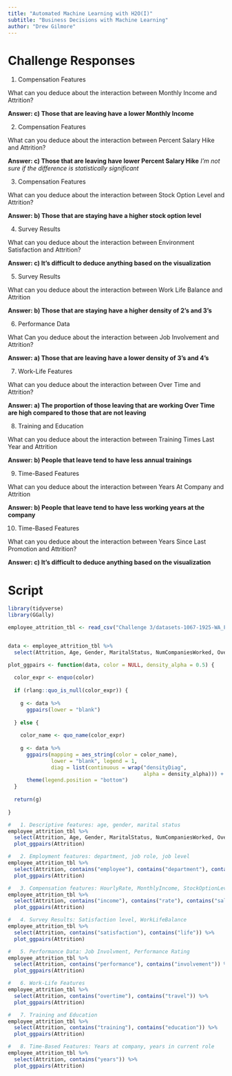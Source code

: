 ```yaml
---
title: "Automated Machine Learning with H2O(I)"
subtitle: "Business Decisions with Machine Learning"
author: "Drew Gilmore"
---
```


# Challenge Responses

1. Compensation Features

What can you deduce about the interaction between Monthly Income and Attrition?

**Answer: c) Those that are leaving have a lower Monthly Income**

2. Compensation Features

What can you deduce about the interaction between Percent Salary Hike and Attrition?

**Answer: c) Those that are leaving have lower Percent Salary Hike**
*I'm not sure if the difference is statistically significant*

3. Compensation Features

What can you deduce about the interaction between Stock Option Level and Attrition?

**Answer: b) Those that are staying have a higher stock option level**


4. Survey Results

What can you deduce about the interaction between Environment Satisfaction and Attrition?

**Answer: c) It's difficult to deduce anything based on the visualization**

5. Survey Results

What can you deduce about the interaction between Work Life Balance and Attrition

**Answer: b) Those that are staying have a higher density of 2's and 3's**

6. Performance Data

What Can you deduce about the interaction between Job Involvement and Attrition?

**Answer: a) Those that are leaving have a lower density of 3's and 4's**

7. Work-Life Features

What can you deduce about the interaction between Over Time and Attrition?

**Answer: a) The proportion of those leaving that are working Over Time are high compared to those that are not leaving**

8. Training and Education

What can you deduce about the interaction between Training Times Last Year and Attrition

**Answer: b) People that leave tend to have less annual trainings**

9. Time-Based Features

What can you deduce about the interaction between Years At Company and Attrition

**Answer: b) People that leave tend to have less working years at the company**

10. Time-Based Features

What can you deduce about the interaction between Years Since Last Promotion and Attrition?

**Answer: c) It's difficult to deduce anything based on the visualization**

# Script

```r
library(tidyverse)
library(GGally)

employee_attrition_tbl <- read_csv("Challenge 3/datasets-1067-1925-WA_Fn-UseC_-HR-Employee-Attrition.csv")


data <- employee_attrition_tbl %>%
  select(Attrition, Age, Gender, MaritalStatus, NumCompaniesWorked, Over18, DistanceFromHome)

plot_ggpairs <- function(data, color = NULL, density_alpha = 0.5) {
  
  color_expr <- enquo(color)
  
  if (rlang::quo_is_null(color_expr)) {
    
    g <- data %>%
      ggpairs(lower = "blank") 
    
  } else {
    
    color_name <- quo_name(color_expr)
    
    g <- data %>%
      ggpairs(mapping = aes_string(color = color_name), 
              lower = "blank", legend = 1,
              diag = list(continuous = wrap("densityDiag", 
                                            alpha = density_alpha))) +
      theme(legend.position = "bottom")
  }
  
  return(g)
  
}

#   1. Descriptive features: age, gender, marital status 
employee_attrition_tbl %>%
  select(Attrition, Age, Gender, MaritalStatus, NumCompaniesWorked, Over18, DistanceFromHome) %>%
  plot_ggpairs(Attrition)

#   2. Employment features: department, job role, job level
employee_attrition_tbl %>%
  select(Attrition, contains("employee"), contains("department"), contains("job")) %>%
  plot_ggpairs(Attrition) 

#   3. Compensation features: HourlyRate, MonthlyIncome, StockOptionLevel 
employee_attrition_tbl %>%
  select(Attrition, contains("income"), contains("rate"), contains("salary"), contains("stock")) %>%
  plot_ggpairs(Attrition)

#   4. Survey Results: Satisfaction level, WorkLifeBalance 
employee_attrition_tbl %>%
  select(Attrition, contains("satisfaction"), contains("life")) %>%
  plot_ggpairs(Attrition)

#   5. Performance Data: Job Involvment, Performance Rating
employee_attrition_tbl %>%
  select(Attrition, contains("performance"), contains("involvement")) %>%
  plot_ggpairs(Attrition)

#   6. Work-Life Features 
employee_attrition_tbl %>%
  select(Attrition, contains("overtime"), contains("travel")) %>%
  plot_ggpairs(Attrition)

#   7. Training and Education 
employee_attrition_tbl %>%
  select(Attrition, contains("training"), contains("education")) %>%
  plot_ggpairs(Attrition)

#   8. Time-Based Features: Years at company, years in current role
employee_attrition_tbl %>%
  select(Attrition, contains("years")) %>%
  plot_ggpairs(Attrition)
```

